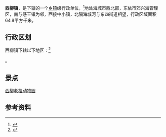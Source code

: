 {{中国乡级行政区|21/03/81/112/000}}

'''西柳镇'''，是{{PRC admin/fullname|21/03/81/112/000|3}}下辖的一个[[乡镇|乡镇]]级行政单位，<ref>{{PRC admin/ref sgc|{{PRC admin/parent|21/03/81/112/000}}}}</ref>地处海城市西北部，东依市郊兴海管理区，南与感王镇为邻，西接中小镇，北隔海城河与东四街道相望，行政区域面积64.8平方千米。

== 行政区划 ==

西柳镇下辖以下地区：<ref>{{PRC admin/ref sgc|21/03/81/112/000}}</ref>

{{PRC admin/children|21/03/81/112/000}}。

== 景点 ==

[[西柳老栓动物园|西柳老栓动物园]]

== 参考资料 ==

{{reflist}}

{{行政区划小作品}}
{{PRC admin/navcat|21/03/81/112/000}}